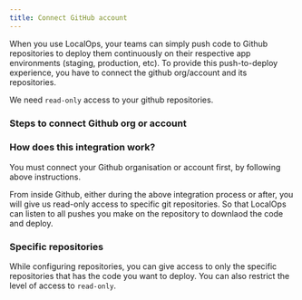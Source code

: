 ```yaml
---
title: Connect GitHub account
---
```


When you use LocalOps, your teams can simply push code to Github repositories to deploy them continuously on their
respective app environments (staging, production, etc). To provide this push-to-deploy experience, you have to connect
the github org/account and its repositories.

We need `read-only` access to your github repositories.

### Steps to connect Github org or account

<Steps>
  <Step title="Sign in to LocalOps" />
  <Step title="Navigate to `Repositories` section" />
  <Step title="Click on `+ New Git connection" />
  <Step title="Follow the on-screen instructions from then to finish connecting your Github org" />
</Steps>

### How does this integration work?

You must connect your Github organisation or account first, by following above instructions.

From inside Github, either during the above integration process or after, you will give us read-only access to specific
git repositories. So that LocalOps can listen to all pushes you make on the repository to downlaod the code and deploy.

### Specific repositories

While configuring repositories, you can give access to only the specific repositories that has the code you want to
deploy. You can also restrict the level of access to `read-only`.
